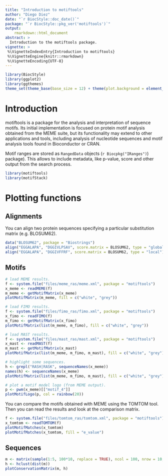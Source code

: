 ```yaml
---
title: "Introduction to motiftools"
author: "Diego Diez"
date: "`r BiocStyle::doc_date()`"
package: "`r BiocStyle::pkg_ver('motiftools')`"
output:
    rmarkdown::html_document
abstract: >
  Introduction to the motiftools package.
vignette: >
 %\VignetteIndexEntry{Introduction to motiftools}
 %\VignetteEngine{knitr::rmarkdown}
 %\VignetteEncoding{UTF-8}
---
```



```r
library(BiocStyle)
library(ggplot2)
library(ggthemes)
theme_set(theme_base(base_size = 12) + theme(plot.background = element_rect(color = NA)))
```

# Introduction

motiftools is a package for the analysis and interpretation of sequence motifs. Its initial implementation is focused on protein motif analysis obtained from the MEME suite, but its functionality may extend to other applications and tools, including analysis of nucleotide sequences and motif analysis tools found in Bioconductor or CRAN.

Motif ranges are stored as `RangedData` objects (`r Biocpkg("IRanges")`) package). This allows to include metadata, like p-value, score and other output from the search process.

```r
library(motiftools)
library(motifStack)
```

# Plotting functions

## Alignments

You can align two protein sequences specifying a particular substitution matrix (e.g. BLOSUM62).

```r
data("BLOSUM62", package = "Biostrings")
align("EGGALAPA", "DGGIVLPSAV", score.matrix = BLOSUM62, type = "global")$alignment
align("EGGALAPA", "DGGIVFFRF", score.matrix = BLOSUM62, type = "local")$alignment
```

## Motifs

```r
# load MEME results.
f <- system.file("files/meme_ras/meme.xml", package = "motiftools")
x_meme <- readMEME(f)
m_meme <- getMotifMatrix(x_meme)
plotMotifMatrix(m_meme, fill = c("white", "grey"))

# load FIMO results.
f <- system.file("files/fimo_ras/fimo.xml", package = "motiftools")
x_fimo <- readFIMO(f)
m_fimo <- getMotifMatrix(x_fimo)
plotMotifMatrix(list(m_meme, m_fimo), fill = c("white", "grey"))

# load MAST results.
f <- system.file("files/mast_ras/mast.xml", package = "motiftools")
x_mast <- readMAST(f)
m_mast <- getMotifMatrix(x_mast)
plotMotifMatrix(list(m_meme, m_fimo, m_mast), fill = c("white", "grey"))

# highlight some sequences.
h <- grepl("RASH|RASK", sequenceNames(x_meme))
names(h) <- sequenceNames(x_meme)
plotMotifMatrix(list(m_meme, m_fimo, m_mast), fill = c("white", "grey"), high = h, high.col = c("black", "orange"))

# plot a motif model logo (from MEME output).
p <- pwm(x_meme)[["motif_4"]]
plotMotifLogo(p, col = rainbow(20))
```

You can compare the motifs obtained with MEME using the TOMTOM tool. Then you can read the results and look at the comparison matrix.

```r
f <- system.file("files/tomtom_ras/tomtom.xml", package = "motiftools")
x_tomtom <- readTOMTOM(f)
plotMotifMatches(x_tomtom)
plotMotifMatches(x_tomtom, fill = "e_value")
```


## Sequences

```r
m <- matrix(sample(1:5, 100*10, replace = TRUE), ncol = 100, nrow = 10, dimnames = list(letters[1:10], 1:100))
h <- hclust(dist(m))
plotConservationMatrix(m, h)
```

